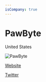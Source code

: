 ```yaml
---
isCompany: true
---
```


# PawByte

<Location>

United States

</Location>

![PawByte](https://pawbyte.com/wp-content/uploads/2020/03/icon.jpg)

<Website>

[Website](http://pawbyte.com)

[Twitter](https://twitter.com/Pawbyte)

</Website>
